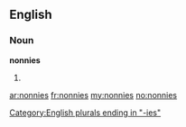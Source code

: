 ==English==

===Noun===
'''nonnies'''

# {{plural of|[[nonny]]}}

[[Category:English plurals ending in "-ies"]]

[[ar:nonnies]]
[[fr:nonnies]]
[[my:nonnies]]
[[no:nonnies]]